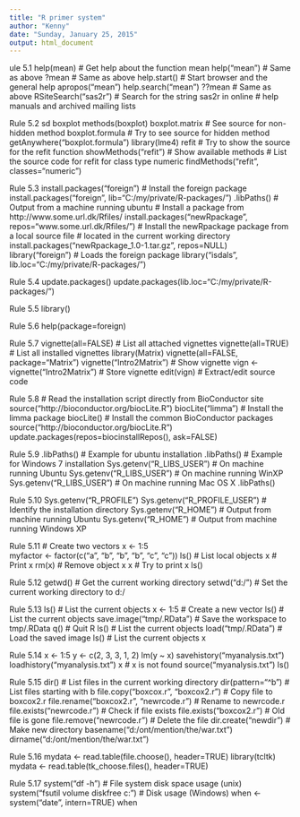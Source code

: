 ```yaml
---
title: "R primer system"
author: "Kenny"
date: "Sunday, January 25, 2015"
output: html_document
---
```


ule 5.1
help(mean)      # Get help about the function mean 
help("mean")    # Same as above
?mean           # Same as above
help.start()    # Start browser and the general help
apropos("mean")
help.search("mean")
??mean                # Same as above
RSiteSearch("sas2r")  # Search for the string sas2r in online 
                      # help manuals and archived mailing lists


Rule 5.2
sd
boxplot
methods(boxplot)
boxplot.matrix   # See source for non-hidden method
boxplot.formula  # Try to see source for hidden method
getAnywhere("boxplot.formula")
library(lme4)
refit           # Try to show the source for the refit function
showMethods("refit")     # Show available methods
# List the source code for refit for class type numeric
findMethods("refit", classes="numeric")


Rule 5.3
install.packages("foreign")  # Install the foreign package 
install.packages("foreign", lib="C:/my/private/R-packages/")
.libPaths()     # Output from a machine running ubuntu
# Install a package from http://www.some.url.dk/Rfiles/
install.packages("newRpackage", 
                 repos="www.some.url.dk/Rfiles/")
# Install the newRpackage package from a local source file 
# located in the current working directory 
install.packages("newRpackage_1.0-1.tar.gz", repos=NULL)
library("foreign")  # Loads the foreign package
library("isdals", lib.loc="C:/my/private/R-packages/")


Rule 5.4
update.packages()
update.packages(lib.loc="C:/my/private/R-packages/")


Rule 5.5
library()


Rule 5.6
help(package=foreign)


Rule 5.7
vignette(all=FALSE)  # List all attached vignettes
vignette(all=TRUE)   # List all installed vignettes
library(Matrix)
vignette(all=FALSE, package="Matrix")
vignette("Intro2Matrix")          # Show vignette
vign <- vignette("Intro2Matrix")  # Store vignette
edit(vign)                        # Extract/edit source code


Rule 5.8
# Read the installation script directly from BioConductor site
source("http://bioconductor.org/biocLite.R")
biocLite("limma")  # Install the limma package
biocLite()         # Install the common BioConductor packages
source("http://bioconductor.org/biocLite.R")
update.packages(repos=biocinstallRepos(), ask=FALSE)


Rule 5.9
.libPaths()   # Example for ubuntu installation
.libPaths()   # Example for Windows 7 installation
Sys.getenv("R_LIBS_USER")   # On machine running Ubuntu
Sys.getenv("R_LIBS_USER")   # On machine running WinXP
Sys.getenv("R_LIBS_USER")   # On machine running Mac OS X
.libPaths()


Rule 5.10
Sys.getenv("R_PROFILE")
Sys.getenv("R_PROFILE_USER")
# Identify the installation directory
Sys.getenv("R_HOME")  # Output from machine running Ubuntu
Sys.getenv("R_HOME")  # Output from machine running Windows XP 


Rule 5.11
# Create two vectors 
x <- 1:5   
myfactor <- factor(c("a", "b", "b", "b", "c", "c"))
ls()                # List local objects
x                   # Print x
rm(x)               # Remove object x
x                   # Try to print x
ls()


Rule 5.12
getwd()          # Get the current working directory
setwd("d:/")     # Set the current working directory to d:/


Rule 5.13
ls()                     # List the current objects
x <- 1:5                 # Create a new vector
ls()                     # List the current objects
save.image("tmp/.RData") # Save the workspace to tmp/.RData
q()                      # Quit R
ls()                     # List the current objects
load("tmp/.RData")       # Load the saved image
ls()                     # List the current objects
x


Rule 5.14
x <- 1:5
y <- c(2, 3, 3, 1, 2)
lm(y ~ x)
savehistory("myanalysis.txt")
loadhistory("myanalysis.txt")
x                              # x is not found
source("myanalysis.txt")
ls()


Rule 5.15
dir()             # List files in the current working directory
dir(pattern="^b") # List files starting with b
file.copy("boxcox.r", "boxcox2.r")     # Copy file to boxcox2.r
file.rename("boxcox2.r", "newrcode.r") # Rename to newrcode.r
file.exists("newrcode.r")              # Check if file exists
file.exists("boxcox2.r")               # Old file is gone
file.remove("newrcode.r")              # Delete the file
dir.create("newdir")                   # Make new directory
basename("d:/ont/mention/the/war.txt")
dirname("d:/ont/mention/the/war.txt")


Rule 5.16
mydata <- read.table(file.choose(), header=TRUE)
library(tcltk)
mydata <- read.table(tk_choose.files(), header=TRUE)


Rule 5.17
system("df -h")           # File system disk space usage (unix)
system("fsutil volume diskfree c:")  # Disk usage (Windows)
when <- system("date", intern=TRUE)
when